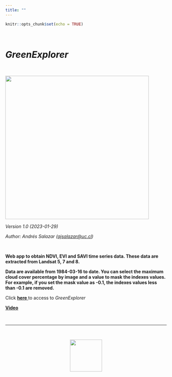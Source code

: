 ```yaml
---
title: ""
---
```


```r
knitr::opts_chunk$set(echo = TRUE)
```

<br>

# ***GreenExplorer***

<br>

![](images/Imagen1.png){width="448"}

*Version 1.0 (2023-01-29)*

*Author: Andrés Salazar ([ajsalazar\@uc.cl](mailto:ajsalazar@uc.cl){.email})*

\

**Web app to obtain NDVI, EVI and SAVI time series data. These data are extracted from Landsat 5, 7 and 8.**

**Data are available from 1984-03-16 to date. You can select the maximum cloud cover percentage by image and a value to mask the indexes values. For example, if you set the mask value as -0.1, the indexes values less than -0.1 are removed.**

Click <a href =  "https://andres-gee.users.earthengine.app/view/green-explorer" target = "_blank" rel = "noopener noreferrer"> **here** </a> to access to *GreenExplorer*

<a href =  "https://www.youtube.com/watch?v=YQA-LxP1aLE&ab_channel=GeoStyle" target = "_blank" rel = "noopener noreferrer"> **Video** </a>



<br>

<hr>

<br>

<center>![](images/logo_final.png){width="100"}</center>
